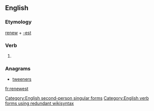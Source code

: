 ==English==

===Etymology===
[[renew]] + [[-est]]

===Verb===
{{en-verb form}}

# {{context|archaic|lang=en}} {{form of|Second-person singular simple present form|renew|lang=en}}

===Anagrams===
* [[tweeners#English|tweeners]]

[[Category:English second-person singular forms]]
[[Category:English verb forms using redundant wikisyntax]]

[[fr:renewest]]